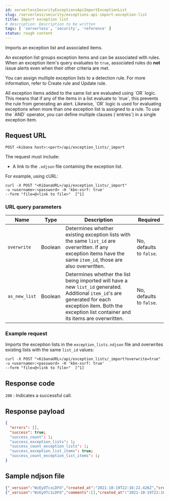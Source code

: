 ```yaml
---
id: serverlessSecurityExceptionsApiImportExceptionList
slug: /serverless/security/exceptions-api-import-exception-list
title: Import exception list
# description: Description to be written
tags: [ 'serverless', 'security', 'reference' ]
status: rough content
---
```



<RoughContent />

<div id="exceptions-api-import-exception-list"></div>

Imports an exception list and associated items.

An exception list groups <DocLink id="serverlessSecurityExceptionsApiCreateExceptionItem">exception items</DocLink>
and can be associated with rules. When an exception item's query evaluates to
`true`, associated rules do **not** issue alerts even when their other criteria are met.

You can assign multiple exception lists to a detection rule. For more information, refer to <DocLink id="serverlessSecurityRulesApiCreate">Create rule</DocLink> and <DocLink id="serverlessSecurityRulesApiUpdate">Update rule</DocLink>.

<DocCallOut title="Important" color="warning">
All exception items added to the same list are evaluated using
`OR` logic. This means that if any of the items in a list evaluate to `true`, this
prevents the rule from generating an alert. Likewise, `OR` logic is
used for evaluating exceptions when more than one exception list is
assigned to a rule. To use the `AND` operator, you can define multiple clauses
(`entries`) in a single exception item.
</DocCallOut>

## Request URL

`POST <kibana host>:<port>/api/exception_lists/_import`

The request must include:

* A link to the `.ndjson` file containing the exception list.

For example, using cURL:

```console
curl -X POST "<KibanaURL>/api/exception_lists/_import"
-u <username>:<password> -H 'kbn-xsrf: true'
--form "file=@<link to file>"  [^1]
```
[^1]: The relative link to the `.ndjson` file containing the exception list.

### URL query parameters

| Name | Type | Description | Required |
|---|---|---|---|
| `overwrite` | Boolean | Determines whether existing exception lists with the same `list_id` are overwritten. If any exception items have the same `item_id`, those are also overwritten. | No, defaults to `false`. |
| `as_new_list` | Boolean | Determines whether the list being imported will have a new `list_id` generated. Additional `item_id`'s are generated for each exception item. Both the exception list container and its items are overwritten. | No, defaults to `false`. |

### Example request

Imports the exception lists in the `exception_lists.ndjson` file and overwrites
existing lists with the same `list_id` values:

```console
curl -X POST "<KibanaURL>/api/exception_lists/_import?overwrite=true"
-u <username>:<password> -H 'kbn-xsrf: true'
--form "file=@<link to file>"  [^1]
```
[^1]: The relative link to the `.ndjson` file containing the exception list.

## Response code

`200` 
    : Indicates a successful call.

## Response payload

```json
{
  "errors": [],
  "success": true;
  "success_count": 1;
  "success_exception_lists": 1;
  "success_count_exception_lists": 1;
  "success_exception_list_items": true;
  "success_count_exception_list_items": 1;
}
```

## Sample ndjson file

```json
{"_version":"WzEyOTcxLDFd","created_at":"2021-10-19T22:16:22.426Z","created_by":"elastic","description":"Query with a rule_id that acts like an external id","id":"3120bfa0-312a-11ec-9af9-ebd1fe0a2379","immutable":false,"list_id":"7d7cccb8-db72-4667-b1f3-648efad7c1ee","name":"Query with a rule id Number 1","namespace_type":"single","os_types":[],"tags":[],"tie_breaker_id":"e4daafa2-a60b-4e97-8eb4-2ed54356308f","type":"detection","updated_at":"2021-10-19T22:16:22.491Z","updated_by":"elastic","version":1}
{"_version":"WzEyOTc1LDFd","comments":[],"created_at":"2021-10-19T22:16:36.567Z","created_by":"elastic","description":"Query with a rule id Number 1 - exception list item","entries":[{"field":"@timestamp","operator":"included","type":"exists"}],"id":"398ea580-312a-11ec-9af9-ebd1fe0a2379","item_id":"f7fd00bb-dba8-4c93-9d59-6cbd427b6330","list_id":"7d7cccb8-db72-4667-b1f3-648efad7c1ee","name":"Query with a rule id Number 1 - exception list item","namespace_type":"single","os_types":[],"tags":[],"tie_breaker_id":"54fecdba-1b36-467a-867c-a49aaaa84dcc","type":"simple","updated_at":"2021-10-19T22:16:36.634Z","updated_by":"elastic"}
```